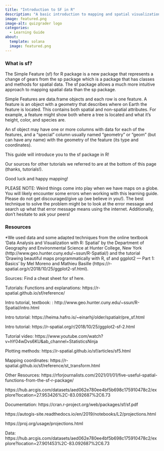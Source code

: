 ```yaml
---
title: "Introduction to SF in R"
description: "A basic introduction to mapping and spatial visualizations in R with SF Package"
image: featured.png
image-alt: quizgrader logo
categories:
  - Learning Guide
about:
  template: solana
  image: featured.png
---
```

### **What is sf?** 

The Simple Feature (sf) for R package is a new package that represents a change of gears from the sp package which is a package that has classes and methods for spatial data. The sf package allows a much more intuitive approach to mapping spatial data than the sp package. 

Simple Features are data.frame objects and each row is one feature. A feature is an object with a geometry that describes where on Earth the feature is located. This contains both spatial and non-spatial attributes. For example, a feature might show both where a tree is located and what it’s height, color, and species are.

An sf object may have one or more columns with data for each of the features, and a “special” column usually named “geometry” or “geom” (but can have any name) with the geometry of the feature (its type and coordinates). 

This guide will introduce you to the sf package in R! 

Our sources for other tutorials we referred to are at the bottom of this page (thanks, tutorials!). 

Good luck and happy mapping!

PLEASE NOTE: Weird things come into play when we have maps on a globe. You will likely encounter some errors when working with this learning guide. Please do not get discouraged/give up (we believe in you!). The best technique to solve the problem might be to look at the error message and search up what that error message means using the internet. Additionally, don’t hesitate to ask your peers!


### **Resources**

*We used data and some adapted techniques from the online textbook ‘Data Analysis and Visualization with R: Spatial’ by the Department of Geography and Environmental Science at Hunter College, New York (http://www.geo.hunter.cuny.edu/~ssun/R-Spatial/) and the tutorial ‘Drawing beautiful maps programmatically with R, sf and ggplot2 — Part 1: Basics’ by Mel Moreno and Mathieu Basille (https://r-spatial.org/r/2018/10/25/ggplot2-sf.html). 

Sources: 
Find a cheat sheet for sf here. 

Tutorials:
Functions and explanations: https://r-spatial.github.io/sf/reference/ 

Intro tutorial, textbook: : http://www.geo.hunter.cuny.edu/~ssun/R-Spatial/intro.html 

Intro tutorial: https://heima.hafro.is/~einarhj/older/spatialr/pre_sf.html 

Intro tutorial: https://r-spatial.org/r/2018/10/25/ggplot2-sf-2.html 

Tutorial video: https://www.youtube.com/watch?v=hY04wDvs6KU&ab_channel=StatisticsNinja 

Plotting methods: https://r-spatial.github.io/sf/articles/sf5.html 

Mapping coordinates: https://r-spatial.github.io/sf/reference/st_transform.html 


Other Resources: 
https://rforjournalists.com/2021/01/01/five-useful-spatial-functions-from-the-sf-r-package/ 

https://hub.arcgis.com/datasets/aed062e780ee4bf5b698c175910478c2/explore?location=27.953426%2C-83.092687%2C6.73 

Documentation: https://cran.r-project.org/web/packages/sf/sf.pdf 

https://autogis-site.readthedocs.io/en/2019/notebooks/L2/projections.html

https://proj.org/usage/projections.html 


Data: 
https://hub.arcgis.com/datasets/aed062e780ee4bf5b698c175910478c2/explore?location=27.901453%2C-83.092687%2C6.73 

